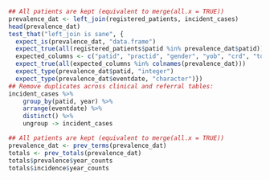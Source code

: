 ```r
## All patients are kept (equivalent to merge(all.x = TRUE))
prevalence_dat <- left_join(registered_patients, incident_cases)
head(prevalence_dat)
test_that("left_join is sane", {
  expect_is(prevalence_dat, "data.frame")  
  expect_true(all(registered_patients$patid %in% prevalence_dat$patid)) 
  expected_columns <- c("patid", "practid", "gender", "yob", "crd", "tod", "deathdate", "eventdate", "medcode", "year")
  expect_true(all(expected_columns %in% colnames(prevalence_dat)))
  expect_type(prevalence_dat$patid, "integer")
  expect_type(prevalence_dat$eventdate, "character")})
## Remove duplicates across clinical and referral tables:
incident_cases %>%
    group_by(patid, year) %>%
    arrange(eventdate) %>%
    distinct() %>%
    ungroup -> incident_cases
```

```r
## All patients are kept (equivalent to merge(all.x = TRUE))
prevalence_dat <- prev_terms(prevalence_dat)
totals <- prev_totals(prevalence_dat)
totals$prevalence$year_counts
totals$incidence$year_counts
```



